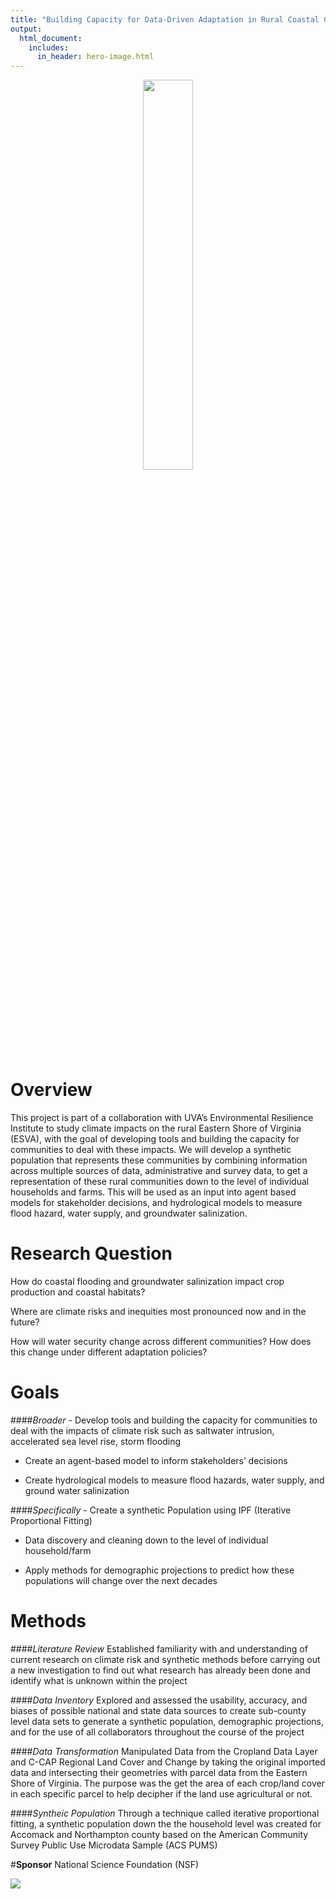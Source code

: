 ```yaml
---
title: "Building Capacity for Data-Driven Adaptation in Rural Coastal Communities"
output:
  html_document:
    includes:
      in_header: hero-image.html
---
```


<p align="center">  

![](www/EasternShore.png){width=40% }  
</p>

# **Overview**
This project is part of a collaboration with UVA’s Environmental Resilience Institute to study climate impacts on the rural Eastern Shore of Virginia (ESVA), with the goal of developing tools and building the capacity for communities to deal with these impacts. We will develop a synthetic population that represents these communities by combining information across multiple sources of data, administrative and survey data, to get a representation of these rural communities down to the level of individual households and farms. This will be used as an input into agent based models for stakeholder decisions, and hydrological models to measure flood hazard, water supply, and groundwater salinization.

# **Research Question**
How do coastal flooding and groundwater salinization impact crop production and coastal habitats?

Where are climate risks and inequities most pronounced now and in the future?

How will water security change across different communities? How does this change under different adaptation policies?

# **Goals**
####*Broader*
- Develop tools and building the capacity for communities to deal with the impacts of climate risk such as saltwater intrusion, accelerated sea level rise, storm flooding

- Create an agent-based model to inform stakeholders' decisions

- Create hydrological models to measure flood hazards, water supply, and ground water salinization

####*Specifically*
- Create a synthetic Population using IPF (Iterative Proportional Fitting)

- Data discovery and cleaning down to the level of individual household/farm

- Apply methods for demographic projections to predict how these populations will change over the next decades

# **Methods**

####*Literature Review*
Established familiarity with and understanding of current research on climate risk and synthetic methods before carrying out a new investigation to find out what research has already been done and identify what is unknown within the project

####*Data Inventory*
Explored and assessed the usability, accuracy, and biases of possible national and state data sources to create sub-county level data sets to generate a synthetic population, demographic projections, and for the use of all collaborators throughout the course of the project

####*Data Transformation*
Manipulated Data from the Cropland Data Layer and C-CAP Regional Land Cover and Change by taking the original imported data and intersecting their geometries with parcel data from the Eastern Shore of Virginia. The purpose was the get the area of each crop/land cover in each specific parcel to help decipher if the land use agricultural or not.

####*Syntheic Population*
Through a technique called iterative proportional fitting, a synthetic population down the the household level was created for Accomack and Northampton county based on the American Community Survey Public Use Microdata Sample (ACS PUMS)

#**Sponsor**
National Science Foundation (NSF)

![](www/NSF.png)

